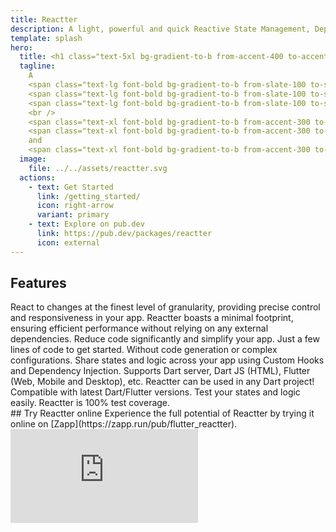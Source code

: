 ```yaml
---
title: Reactter
description: A light, powerful and quick Reactive State Management, Dependency Injection and Event handler.
template: splash
hero:
  title: <h1 class="text-5xl bg-gradient-to-b from-accent-400 to-accent-300 bg-clip-text text-transparent">Reactter</h1>
  tagline:
    A
    <span class="text-lg font-bold bg-gradient-to-b from-slate-100 to-slate-400 bg-clip-text text-transparent">lightweight</span>, 
    <span class="text-lg font-bold bg-gradient-to-b from-slate-100 to-slate-400 bg-clip-text text-transparent">powerful</span>, and
    <span class="text-lg font-bold bg-gradient-to-b from-slate-100 to-slate-400 bg-clip-text text-transparent">reactive</span>
    <br />
    <span class="text-xl font-bold bg-gradient-to-b from-accent-300 to-accent-200 bg-clip-text text-transparent">State Management</span>,
    <span class="text-xl font-bold bg-gradient-to-b from-accent-300 to-accent-200 bg-clip-text text-transparent">Dependency Injection</span>
    and
    <span class="text-xl font-bold bg-gradient-to-b from-accent-300 to-accent-200 bg-clip-text text-transparent">Event handler</span>.
  image:
    file: ../../assets/reactter.svg
  actions:
    - text: Get Started
      link: /getting_started/
      icon: right-arrow
      variant: primary
    - text: Explore on pub.dev
      link: https://pub.dev/packages/reactter
      icon: external
---
```



## Features

<CardGrid stagger>
  <Card title="Fine-grained reactivity" icon="rocket">
    React to changes at the finest level of granularity, providing precise
    control and responsiveness in your app.
  </Card>
  <Card title="Lightweight" icon="telegram">
    Reactter boasts a minimal footprint, ensuring efficient performance without
    relying on any external dependencies.
  </Card>
  <Card title="No Boilerplate" icon="seti:html">
    Reduce code significantly and simplify your app.
  </Card>
  <Card title="Easy to use" icon="star">
    Just a few lines of code to get started. Without code generation or complex
    configurations.
  </Card>
  <Card title="Highly reusable" icon="seti:json">
    Share states and logic across your app using Custom Hooks and Dependency
    Injection.
  </Card>
  <Card title="100% Dart" icon="seti:dart">
    Supports Dart server, Dart JS (HTML), Flutter (Web, Mobile and Desktop),
    etc. Reactter can be used in any Dart project! Compatible with latest
    Dart/Flutter versions.
  </Card>
  <Card title="Fully testable" icon="approve-check">
    Test your states and logic easily. Reactter is 100% test coverage.
  </Card>
</CardGrid>

<div class="flex flex-col items-start justify-start">
  ## Try Reactter online Experience the full potential of Reactter by trying it
  online on [Zapp](https://zapp.run/pub/flutter_reactter).
  <iframe
    src="https://zapp.run/edit/zzm06d60n06?theme=dark&lazy=false&file=lib/examples/1_counter/counter_page.dart"
    class="w-full !h-[600px]"
    style="border: 0; overflow: hidden;"
  ></iframe>
</div>

<ScriptIndex />
